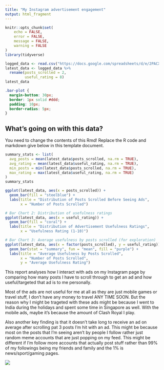 ---
title: "My Instagram advertisement engagement"
output: html_fragment
---

```{r setup, include=FALSE}
knitr::opts_chunk$set(
	echo = FALSE,
	error = FALSE,
	message = FALSE,
	warning = FALSE
)
library(tidyverse)

logged_data <- read.csv("https://docs.google.com/spreadsheets/d/e/2PACX-1vQQmTGih0DkKZOuU47Xkq5AegJ6HIkjfd5x1yXxuxFmWt2LE1ccuxABfnOEj3sVCZ_8YFMyIfWKZMXW/pub?output=csv")
latest_data <- logged_data %>%
  rename(posts_scrolled = 2,
         useful_rating = 8)
latest_data
```

```{css}
.bar-plot {
  margin-bottom: 30px;
  border: 1px solid #ddd;
  padding: 10px;
  border-radius: 5px;
}
```

## What's going on with this data?

You need to change the contents of this Rmd! Replace the R code and markdown give below in this template document.

```{r}
summary_stats <- list(
  avg_posts = mean(latest_data$posts_scrolled, na.rm = TRUE),
  avg_rating = mean(latest_data$useful_rating, na.rm = TRUE),
  min_posts = min(latest_data$posts_scrolled, na.rm = TRUE),
  max_rating = max(latest_data$useful_rating, na.rm = TRUE)
)
summary_stats
```

```{r}
ggplot(latest_data, aes(x = posts_scrolled)) +
  geom_bar(fill = "steelblue") +
  labs(title = "Distribution of Posts Scrolled Before Seeing Ads",
       x = "Number of Posts Scrolled")

# Bar Chart 2: Distribution of usefulness ratings
ggplot(latest_data, aes(x = useful_rating)) +
  geom_bar(fill = "coral") +
  labs(title = "Distribution of Advertisement Usefulness Ratings",
       x = "Usefulness Rating (1-10)")

# Bar Chart 3: Average usefulness by posts scrolled (for exploration)
ggplot(latest_data, aes(x = factor(posts_scrolled), y = useful_rating)) +
  geom_bar(stat = "summary", fun = "mean", fill = "purple") +
  labs(title = "Average Usefulness by Posts Scrolled",
       x = "Number of Posts Scrolled",
       y = "Average Usefulness Rating")
```

This report analyses how I interact with ads on my Instagram page by comparing how many posts I have to scroll through to get an ad and how useful/targeted that ad is to me personally.

Most of the ads are not useful for me at all as they are just mobile games or travel stuff, I don't have any money to travel ANY TIME SOON. But the reason why I might be trageted with these ads might be because I went to India during the holidays and spent some time in Singapore as well. With the mobile ads, maybe it's because the amount of Clash Royal I play.

Also another key finding is that it doesn't take long to receive an ad on average after scrolling pat 3 posts I'm hit with an ad. This might be because most on the posts that I'm seeing aren't by people I follow rather just random meme accounts that are just popping on my feed. This might be different if I'm follow more accounts that actually post stuff rather than 99% of my followings being my friends and family and the 1% is news/sport/gaming pages.

![](https://c.tenor.com/-qBsG1HwR4oAAAAC/tenor.gif)
